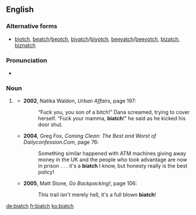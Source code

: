==English==

===Alternative forms===
* [[biotch]], [[beatch]]/[[beotch]], [[biyatch]]/[[biyotch]], [[beeyatch]]/[[beeyotch]], [[bizatch]], [[biznatch]]

===Pronunciation===
* {{a|US}} {{IPA|/bi.ˈɑtʃ/|lang=en}}

===Noun===
{{en-noun|es}}

# {{context|pejorative|slang|[[gangsta]]|lang=en}} {{alternative form of|bitch}}
#* '''2002''', Natika Waldon, ''Urban Affairs'', page 197:
#*: “Fuck you, you son of a bitch!” Dana screamed, trying to cover herself. “Fuck your mamma, '''biatch'''!” he said as he kicked his door shut.
#* '''2004''', Greg Fox, ''Coming Clean: The Best and Worst of Dailyconfession.Com'', page 76:
#*: Something similar happened with ATM machines giving away money in the UK and the people who took advantage are now in prison . . . it's a '''biatch''' I know, but honesty really is the best policy!
#* '''2005''', Matt Stone, ''Go Backpacking!'', page 106:
#*: This trail isn't merely hell, it's a full blown '''biatch'''!

[[de:biatch]]
[[fr:biatch]]
[[ko:biatch]]